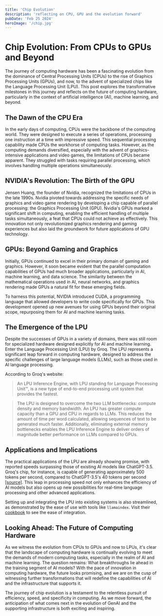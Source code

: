 ```yaml
---
title: 'Chip Evolution'
description: 'reflecting on CPU, GPU and the evolution forward'
pubDate: 'Feb 25 2024'
heroImage: '/chip.jpg'
---
```


# Chip Evolution: From CPUs to GPUs and Beyond

The journey of computing hardware has been a fascinating evolution from the dominance of Central Processing Units (CPUs) to the rise of Graphics Processing Units (GPUs), and now, to the advent of specialized chips like the Language Processing Unit (LPU). This post explores the transformative milestones in this journey and reflects on the future of computing hardware, particularly in the context of artificial intelligence (AI), machine learning, and beyond.

## The Dawn of the CPU Era

In the early days of computing, CPUs were the backbone of the computing world. They were designed to execute a series of operations, processing one instruction at a time with impressive speed. This sequential processing capability made CPUs the workhorse of computing tasks. However, as the computing demands diversified, especially with the advent of graphics-intensive applications and video games, the limitations of CPUs became apparent. They struggled with tasks requiring parallel processing, which involves handling multiple operations simultaneously.

## NVIDIA's Revolution: The Birth of the GPU

Jensen Huang, the founder of Nvidia, recognized the limitations of CPUs in the late 1990s. Nvidia pivoted towards addressing the specific needs of graphics and video game rendering by developing a chip capable of parallel processing: the Graphics Processing Unit (GPU). Nvidia's GPUs marked a significant shift in computing, enabling the efficient handling of multiple tasks simultaneously, a feat that CPUs could not achieve as effectively. This innovation not only revolutionized graphics rendering and gaming experiences but also laid the groundwork for future applications of GPU technology.

## GPUs: Beyond Gaming and Graphics

Initially, GPUs continued to excel in their primary domain of gaming and graphics. However, it soon became evident that the parallel computation capabilities of GPUs had much broader applications, particularly in AI, machine learning, and data science. The similarity between the mathematical operations used in AI, neural networks, and graphics rendering made GPUs a natural fit for these emerging fields.

To harness this potential, NVIDIA introduced CUDA, a programming language that allowed developers to write code specifically for GPUs. This development opened up new avenues for using GPUs beyond their original scope, repurposing them for AI and machine learning tasks.

## The Emergence of the LPU

Despite the successes of GPUs in a variety of domains, there was still room for specialized hardware designed explicitly for AI and machine learning. Enter the Language Processing Unit (LPU) by Groq. The LPU represents a significant leap forward in computing hardware, designed to address the specific challenges of large language models (LLMs), such as those used in AI language processing.

According to Groq's website:

>An LPU Inference Engine, with LPU standing for Language Processing Unit&trade;, is a new type of end-to-end processing unit system that provides the fastest. 

>The LPU is designed to overcome the two LLM bottlenecks: compute density and memory bandwidth. An LPU has greater compute capacity than a GPU and CPU in regards to LLMs. This reduces the amount of time per word calculated, allowing sequences of text to be generated much faster. Additionally, eliminating external memory bottlenecks enables the LPU Inference Engine to deliver orders of magnitude better performance on LLMs compared to GPUs.

## Applications and Implications

The practical applications of the LPU are already showing promise, with reported speeds surpassing those of existing AI models like ChatGPT-3.5. Groq's chip, for instance, is capable of generating approximately 500 tokens per second, compared to ChatGPT-3.5's 40 tokens per second [[source]](https://www.linkedin.com/pulse/groq-vs-chatgpt-which-one-faster-adasaispark-fkeye/?trk=public_post_main-feed-card_feed-article-content). This leap in processing speed not only enhances the efficiency of AI models but also opens up new possibilities for real-time language processing and other advanced applications. 

Setting up and integrating the LPU into existing systems is also streamlined, as demonstrated by the ease of use with tools like `llamaindex`. Visit their [cookbook](https://github.com/run-llama/llama_index/blob/main/docs/examples/llm/groq.ipynb) to see the ease of integration.

## Looking Ahead: The Future of Computing Hardware

As we witness the evolution from CPUs to GPUs and now to LPUs, it's clear that the landscape of computing hardware is continually evolving to meet the demands of modern computing tasks, especially in the realm of AI and machine learning. The question remains: What breakthroughs lie ahead in the training segment of AI models? With the pace of innovation in computing hardware, the future looks promising, and we are on the cusp of witnessing further transformations that will redefine the capabilities of AI and the infrastructure that supports it.

The journey of chip evolution is a testament to the relentless pursuit of efficiency, speed, and specificity in computing. As we move forward, the anticipation of what comes next in the evolution of GenAI and the supporting infrastructure is both exciting and inspiring.